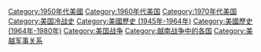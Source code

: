 [[Category:1950年代美國|Category:1950年代美國]]
[[Category:1960年代美国|Category:1960年代美国]]
[[Category:1970年代美国|Category:1970年代美国]]
[[Category:美国冷战史|Category:美国冷战史]]
[[Category:美國歷史_(1945年-1964年)|Category:美國歷史 (1945年-1964年)]]
[[Category:美國歷史_(1964年-1980年)|Category:美國歷史 (1964年-1980年)]]
[[Category:美国战争|Category:美国战争]]
[[Category:越南战争中的各国|Category:越南战争中的各国]]
[[Category:美越军事关系|Category:美越军事关系]]